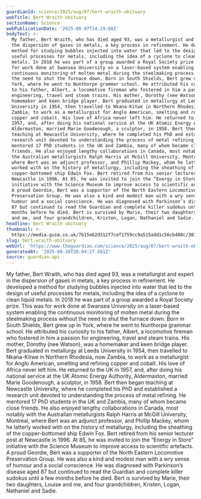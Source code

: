 ```yaml
---
guardianId: science/2025/aug/07/bert-wraith-obituary
webTitle: Bert Wraith obituary
sectionName: Science
webPublicationDate: '2025-08-07T14:29:08Z'
bodyText: >-
  My father, Bert Wraith, who has died aged 93, was a metallurgist and expert in
  the dispersion of gases in metals, a key process in refinement. He developed a
  method for studying bubbles injected into water that led to the design of
  useful processes for metals, including the idea of a cyclone to clean liquid
  metals. In 2018 he was part of a group awarded a Royal Society prize. This was
  for work done at Swansea University on a laser-based system enabling the
  continuous monitoring of molten metal during the steelmaking process without
  the need to shut the furnace down. Born in South Shields, Bert grew up in
  York, where he went to Nunthorpe grammar school. He attributed his curiosity
  to his father, Albert, a locomotive fireman who fostered in him a passion for
  engineering, travel and steam trains. His mother, Dorothy (nee Watson), was a
  homemaker and keen bridge player. Bert graduated in metallurgy at Leeds
  University in 1954, then travelled to Nkana-Kitwe in Northern Rhodesia, now
  Zambia, to work as a metallurgist for Anglo American, smelting and refining
  copper and cobalt. His love of Africa never left him. He returned to the UK in
  1957, and, after doing his national service at the UK Atomic Energy Authority,
  Aldermaston, married Marie Goodenough, a sculptor, in 1958. Bert then began
  teaching at Newcastle University, where he completed his PhD and established a
  research unit devoted to understanding the process of metal refining. He
  mentored 17 PhD students in the UK and Zambia, many of whom became close
  friends. He also enjoyed lengthy collaborations in Canada, most notably with
  the Australian metallurgists Ralph Harris at McGill University, Montreal,
  where Bert was an adjunct professor, and Phillip Mackey, whom he latterly
  worked with on the history of metallurgy, including the sheathing of the
  copper-bottomed ship Edwin Fox. Bert retired from his senior lecturer post at
  Newcastle in 1996. At 85, he was invited to join the “Energy in Store”
  initiative with the Science Museum to improve access to scientific artefacts.
  A proud Geordie, Bert was a supporter of the North Eastern Locomotive
  Preservation Group. He was also a kind and modest man with a wry sense of
  humour and a social conscience. He was diagnosed with Parkinson’s disease aged
  87 but continued to read the Guardian and complete killer sudokus until a few
  months before he died. Bert is survived by Marie, their two daughters, Louise
  and me, and four grandchildren, Kristen, Logan, Nathaniel and Sadie.
headline: Bert Wraith obituary
thumbnail: >-
  https://media.guim.co.uk/7b15e62d312f7cef1759cc9a515add1c56cb480c/307_17_1022_817/500.jpg
slug: bert-wraith-obituary
webUrl: 'https://www.theguardian.com/science/2025/aug/07/bert-wraith-obituary'
generatedAt: '2025-08-28T20:04:27.681Z'
source: guardian-api
---
```

My father, Bert Wraith, who has died aged 93, was a metallurgist and expert in the dispersion of gases in metals, a key process in refinement. He developed a method for studying bubbles injected into water that led to the design of useful processes for metals, including the idea of a cyclone to clean liquid metals. In 2018 he was part of a group awarded a Royal Society prize. This was for work done at Swansea University on a laser-based system enabling the continuous monitoring of molten metal during the steelmaking process without the need to shut the furnace down. Born in South Shields, Bert grew up in York, where he went to Nunthorpe grammar school. He attributed his curiosity to his father, Albert, a locomotive fireman who fostered in him a passion for engineering, travel and steam trains. His mother, Dorothy (nee Watson), was a homemaker and keen bridge player. Bert graduated in metallurgy at Leeds University in 1954, then travelled to Nkana-Kitwe in Northern Rhodesia, now Zambia, to work as a metallurgist for Anglo American, smelting and refining copper and cobalt. His love of Africa never left him. He returned to the UK in 1957, and, after doing his national service at the UK Atomic Energy Authority, Aldermaston, married Marie Goodenough, a sculptor, in 1958. Bert then began teaching at Newcastle University, where he completed his PhD and established a research unit devoted to understanding the process of metal refining. He mentored 17 PhD students in the UK and Zambia, many of whom became close friends. He also enjoyed lengthy collaborations in Canada, most notably with the Australian metallurgists Ralph Harris at McGill University, Montreal, where Bert was an adjunct professor, and Phillip Mackey, whom he latterly worked with on the history of metallurgy, including the sheathing of the copper-bottomed ship Edwin Fox. Bert retired from his senior lecturer post at Newcastle in 1996. At 85, he was invited to join the “Energy in Store” initiative with the Science Museum to improve access to scientific artefacts. A proud Geordie, Bert was a supporter of the North Eastern Locomotive Preservation Group. He was also a kind and modest man with a wry sense of humour and a social conscience. He was diagnosed with Parkinson’s disease aged 87 but continued to read the Guardian and complete killer sudokus until a few months before he died. Bert is survived by Marie, their two daughters, Louise and me, and four grandchildren, Kristen, Logan, Nathaniel and Sadie.
